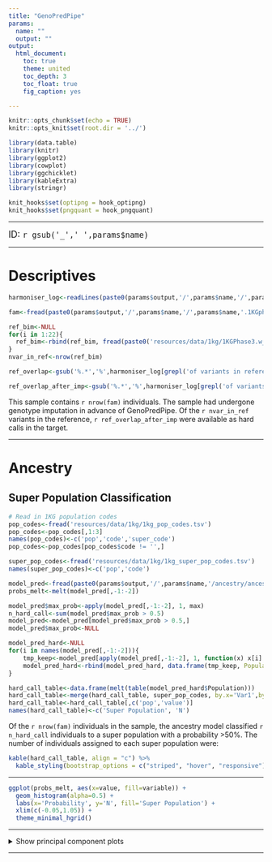 ---
title: "GenoPredPipe"
params:
  name: ""
  output: ""
output:
  html_document:
    toc: true
    theme: united
    toc_depth: 3
    toc_float: true
    fig_caption: yes

---

```{r setup, include=FALSE}

knitr::opts_chunk$set(echo = TRUE)
knitr::opts_knit$set(root.dir = '../')

library(data.table)
library(knitr)
library(ggplot2)
library(cowplot)
library(ggchicklet)
library(kableExtra)
library(stringr)

knit_hooks$set(optipng = hook_optipng)
knit_hooks$set(pngquant = hook_pngquant)

```

***

<font size="4"> 
ID: `r gsub('_',' ',params$name)`
</font>

***

# Descriptives

```{R, eval=T, echo=F}

harmoniser_log<-readLines(paste0(params$output,'/',params$name,'/',params$name,'.1KGphase3.hm3.chr.hm3_harmoniser.log'))

fam<-fread(paste0(params$output,'/',params$name,'/',params$name,'.1KGphase3.hm3.chr22.fam'))

ref_bim<-NULL
for(i in 1:22){
  ref_bim<-rbind(ref_bim, fread(paste0('resources/data/1kg/1KGPhase3.w_hm3.chr',i,'.bim')))
}
nvar_in_ref<-nrow(ref_bim)

ref_overlap<-gsub('%.*','%',harmoniser_log[grepl('of variants in reference are in the target.',harmoniser_log)])

ref_overlap_after_imp<-gsub('%.*','%',harmoniser_log[grepl('of variants in reference are in the target.',harmoniser_log)])

```

This sample contains `r nrow(fam)` individuals. The sample had undergone genotype imputation in advance of GenoPredPipe. Of the `r nvar_in_ref` variants in the reference, `r ref_overlap_after_imp` were available as hard calls in the target.

***

# Ancestry

## Super Population Classification

```{R, eval=T, echo=F, message=F, warning=F}
# Read in 1KG population codes
pop_codes<-fread('resources/data/1kg/1kg_pop_codes.tsv')
pop_codes<-pop_codes[,1:3]
names(pop_codes)<-c('pop','code','super_code')
pop_codes<-pop_codes[pop_codes$code != '',]

super_pop_codes<-fread('resources/data/1kg/1kg_super_pop_codes.tsv')
names(super_pop_codes)<-c('pop','code')

model_pred<-fread(paste0(params$output,'/',params$name,'/ancestry/ancestry_all/',params$name,'.Ancestry.model_pred'))
probs_melt<-melt(model_pred[,-1:-2])

model_pred$max_prob<-apply(model_pred[,-1:-2], 1, max)
n_hard_call<-sum(model_pred$max_prob > 0.5)
model_pred<-model_pred[model_pred$max_prob > 0.5,]
model_pred$max_prob<-NULL

model_pred_hard<-NULL
for(i in names(model_pred[,-1:-2])){
	tmp_keep<-model_pred[apply(model_pred[,-1:-2], 1, function(x) x[i] == max(x)),1:2]
	model_pred_hard<-rbind(model_pred_hard, data.frame(tmp_keep, Population=i)) 
}

hard_call_table<-data.frame(melt(table(model_pred_hard$Population)))
hard_call_table<-merge(hard_call_table, super_pop_codes, by.x='Var1',by.y='code')
hard_call_table<-hard_call_table[,c('pop','value')]
names(hard_call_table)<-c('Super Population', 'N')

```

Of the `r nrow(fam)` individuals in the sample, the ancestry model classified `r n_hard_call` individuals to a super population with a probability >50%. The number of individuals assigned to each super population were:

```{r, eval=T, echo=F}
kable(hard_call_table, align = "c") %>%
  kable_styling(bootstrap_options = c("striped", "hover", "responsive"))
```

***

```{R, eval=T, echo=F, message=F, warning=F, fig.cap="Distribution of Super Population Probabilities", fig.dim = c(8, 4)}

ggplot(probs_melt, aes(x=value, fill=variable)) + 
  geom_histogram(alpha=0.5) +
  labs(x='Probability', y='N', fill='Super Population') +
  xlim(c(-0.05,1.05)) +
  theme_minimal_hgrid()

```

***

<details><summary>Show principal component plots</summary>

```{r, echo=FALSE, fig.cap="Principal Component Scores Compared to Reference Super Populations", out.width = '100%'}
knitr::include_graphics(normalizePath(paste0(params$output,'/',params$name,'/ancestry/ancestry_all/', params$name,'.Ancestry.PCs_plot_super_pop.png')))
```

```{r, eval=T, echo=F}
kable(super_pop_codes, align = "c") %>%
  kable_styling(bootstrap_options = c("striped", "hover", "responsive"))
```

</details>

***
